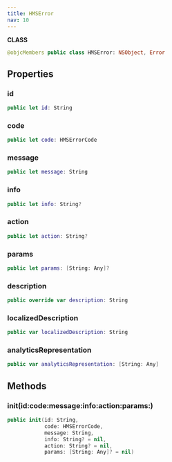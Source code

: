 ```yaml
---
title: HMSError
nav: 10
---
```


**CLASS**

```swift
@objcMembers public class HMSError: NSObject, Error
```

## Properties

### id

```swift
public let id: String
```

### code

```swift
public let code: HMSErrorCode
```

### message

```swift
public let message: String
```

### info

```swift
public let info: String?
```

### action

```swift
public let action: String?
```

### params

```swift
public let params: [String: Any]?
```

### description

```swift
public override var description: String
```

### localizedDescription

```swift
public var localizedDescription: String
```

### analyticsRepresentation

```swift
public var analyticsRepresentation: [String: Any]
```

## Methods

### init(id:code:message:info:action:params:)

```swift
public init(id: String,
            code: HMSErrorCode,
            message: String,
            info: String? = nil,
            action: String? = nil,
            params: [String: Any]? = nil)
```
